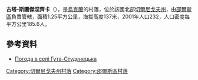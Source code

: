 {{coord|52|0|19|N|32|11|9|E|scale:100000|display=title}}

'''古塔-斯圖傑涅齊卡'''（{{lang-uk|Гута-Студенецька}}），是[[烏克蘭|烏克蘭]]的村落，位於該國北部[[切爾尼戈夫州|切爾尼戈夫州]]，由[[邵爾斯區|邵爾斯區]]負責管轄，面積1.25平方公里，海拔高度137米，2001年人口232，人口密度每平方公里185.6人。

==參考資料==
* [http://weather.in.ua/ua/chernigovskaja/6274 Погода в селі Гута-Студенецька] {{Wayback|url=http://weather.in.ua/ua/chernigovskaja/6274 |date=20160305104348 }}

[[Category:切爾尼戈夫州村落|Category:切爾尼戈夫州村落]]
[[Category:邵爾斯區村落|Category:邵爾斯區村落]]


{{Chernihiv-geo-stub}}